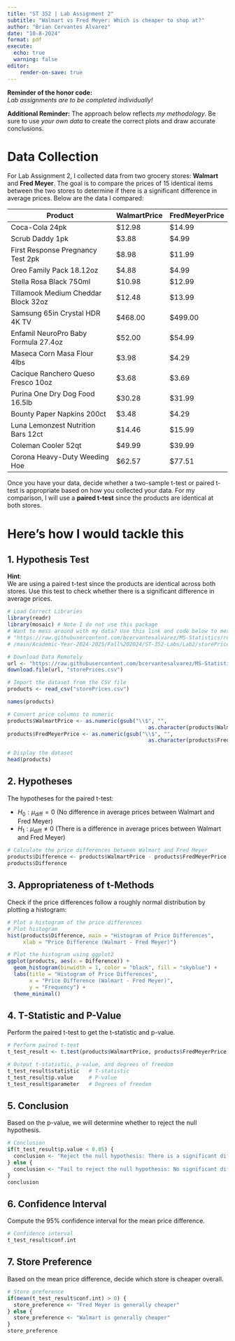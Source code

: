 ```yaml
---
title: "ST 352 | Lab Assignment 2"
subtitle: "Walmart vs Fred Meyer: Which is cheaper to shop at?"
author: "Brian Cervantes Alvarez"
date: "10-8-2024"
format: pdf
execute: 
  echo: true
  warning: false
editor:
    render-on-save: true
---
```


**Reminder of the honor code:**  
*Lab assignments are to be completed individually!*

**Additional Reminder:** The approach below reflects *my methodology*. Be sure to use *your own data* to create the correct plots and draw accurate conclusions.

# Data Collection

For Lab Assignment 2, I collected data from two grocery stores: **Walmart** and **Fred Meyer**. The goal is to compare the prices of 15 identical items between the two stores to determine if there is a significant difference in average prices. Below are the data I compared:

| Product                                   | WalmartPrice | FredMeyerPrice |
|-------------------------------------------|---------------|------------------|
| Coca-Cola 24pk                            | $12.98        | $14.99           |
| Scrub Daddy 1pk                           | $3.88         | $4.99            |
| First Response Pregnancy Test 2pk         | $8.98         | $11.99           |
| Oreo Family Pack 18.12oz                  | $4.88         | $4.99            |
| Stella Rosa Black 750ml                   | $10.98        | $12.99           |
| Tillamook Medium Cheddar Block 32oz       | $12.48        | $13.99           |
| Samsung 65in Crystal HDR 4K TV             | $468.00       | $499.00          |
| Enfamil NeuroPro Baby Formula 27.4oz      | $52.00        | $54.99           |
| Maseca Corn Masa Flour 4lbs               | $3.98         | $4.29            |
| Cacique Ranchero Queso Fresco 10oz        | $3.68         | $3.69            |
| Purina One Dry Dog Food 16.5lb            | $30.28        | $31.99           |
| Bounty Paper Napkins 200ct                | $3.48         | $4.29            |
| Luna Lemonzest Nutrition Bars 12ct        | $14.46        | $15.99           |
| Coleman Cooler 52qt                       | $49.99        | $39.99           |
| Corona Heavy-Duty Weeding Hoe             | $62.57        | $77.51           |

Once you have your data, decide whether a two-sample t-test or paired t-test is appropriate based on how you collected your data. For my comparison, I will use a **paired t-test** since the products are identical at both stores.


# Here's how I would tackle this

## 1. Hypothesis Test

**Hint**:  
We are using a paired t-test since the products are identical across both stores. Use this test to check whether there is a significant difference in average prices.

```r
# Load Correct Libraries
library(readr)
library(mosaic) # Note I do not use this package
# Want to mess around with my data? Use this link and code below to mess around with it!
# "https://raw.githubusercontent.com/bcervantesalvarez/MS-Statistics/refs/heads
# /main/Academic-Year-2024-2025/Fall%202024/ST-352-Labs/Lab2/storePrices.csv"

# Download Data Remotely
url <- "https://raw.githubusercontent.com/bcervantesalvarez/MS-Statistics/refs/heads/main/Academic-Year-2024-2025/Fall%202024/ST-352-Labs/Lab2/storePrices.csv"
download.file(url, "storePrices.csv")

# Import the dataset from the CSV file
products <- read_csv("storePrices.csv")

names(products)

# Convert price columns to numeric
products$WalmartPrice <- as.numeric(gsub("\\$", "", 
                                             as.character(products$WalmartPrice)))
products$FredMeyerPrice <- as.numeric(gsub("\\$", "", 
                                             as.character(products$FredMeyerPrice)))

# Display the dataset
head(products)

```

## 2. Hypotheses

The hypotheses for the paired t-test:

- $H_0: \mu_{\text{diff}} = 0$ (No difference in average prices between Walmart and Fred Meyer)
- $H_1: \mu_{\text{diff}} \neq 0$ (There is a difference in average prices between Walmart and Fred Meyer)

```r
# Calculate the price differences between Walmart and Fred Meyer
products$Difference <- products$WalmartPrice - products$FredMeyerPrice
products$Difference
```

## 3. Appropriateness of t-Methods

Check if the price differences follow a roughly normal distribution by plotting a histogram:

```r
# Plot a histogram of the price differences
# Plot histogram
hist(products$Difference, main = "Histogram of Price Differences",
     xlab = "Price Difference (Walmart - Fred Meyer)")

# Plot the histogram using ggplot2
ggplot(products, aes(x = Difference)) +
  geom_histogram(binwidth = 1, color = "black", fill = "skyblue") +
  labs(title = "Histogram of Price Differences", 
       x = "Price Difference (Walmart - Fred Meyer)", 
       y = "Frequency") +
  theme_minimal()
```

## 4. T-Statistic and P-Value

Perform the paired t-test to get the t-statistic and p-value.

```r
# Perform paired t-test
t_test_result <- t.test(products$WalmartPrice, products$FredMeyerPrice, paired = TRUE)

# Output t-statistic, p-value, and degrees of freedom
t_test_result$statistic   # T-statistic
t_test_result$p.value     # P-value
t_test_result$parameter   # Degrees of freedom
```

## 5. Conclusion

Based on the p-value, we will determine whether to reject the null hypothesis.

```r
# Conclusion
if(t_test_result$p.value < 0.05) {
  conclusion <- "Reject the null hypothesis: There is a significant difference in prices."
} else {
  conclusion <- "Fail to reject the null hypothesis: No significant difference in prices."
}
conclusion
```

## 6. Confidence Interval

Compute the 95% confidence interval for the mean price difference.

```r
# Confidence interval
t_test_result$conf.int
```

## 7. Store Preference

Based on the mean price difference, decide which store is cheaper overall.

```r
# Store preference
if(mean(t_test_result$conf.int) > 0) {
  store_preference <- "Fred Meyer is generally cheaper"
} else {
  store_preference <- "Walmart is generally cheaper"
}
store_preference
```